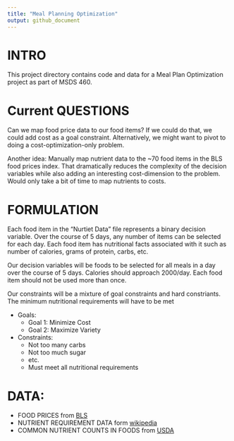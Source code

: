 ```yaml
---
title: "Meal Planning Optimization"
output: github_document
---
```




# INTRO
This project directory contains code and data for a Meal Plan Optimization project as part of MSDS 460. 

# Current QUESTIONS
Can we map food price data to our food items? If we could do that, we could add cost as a goal constraint. Alternatively, we might want to pivot to doing a cost-optimization-only problem. 

Another idea: Manually map nutrient data to the ~70 food items in the BLS food prices index. That dramatically reduces the complexity of the decision variables while also adding an interesting cost-dimension to the problem. Would only take a bit of time to map nutrients to costs. 

# FORMULATION

Each food item in the "Nurtiet Data" file represents a binary decision variable. Over the course of 5 days, any number of items can be selected for each day. Each food item has nutritional facts associated with it such as number of calories, grams of protein, carbs, etc. 

Our decision variables will be foods to be selected for all meals in a day over the course of 5 days. Calories should approach 2000/day. Each food item should not be used more than once. 

Our constraints will be a mixture of goal constraints and hard constriants. The minimum nutritional requirements will have to be met


- Goals:
    - Goal 1: Minimize Cost
    - Goal 2: Maximize Variety
- Constraints:
    - Not too many carbs
    - Not too much sugar
    - etc. 
    - Must meet all nutritional requirements
    


# DATA:
- FOOD PRICES from [BLS](https://www.bls.gov/regions/mid-atlantic/data/averageretailfoodandenergyprices_usandwest_table.htm)
- NUTRIENT REQUIREMENT DATA form [wikipedia](https://en.wikipedia.org/wiki/Dietary_Reference_Intake)
- COMMON NUTRIENT COUNTS IN FOODS from [USDA](https://www.ars.usda.gov/northeast-area/beltsville-md-bhnrc/beltsville-human-nutrition-research-center/nutrient-data-laboratory/docs/sr28-download-files/)






